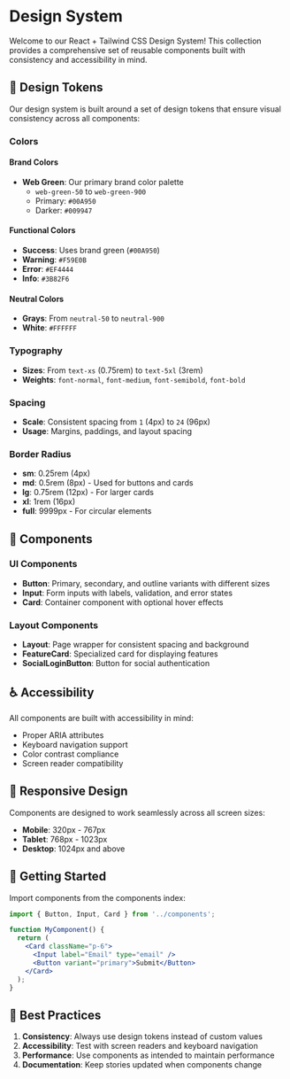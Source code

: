 
<Meta title="Design System/Introduction" />

# Design System

Welcome to our React + Tailwind CSS Design System! This collection provides a comprehensive set of reusable components built with consistency and accessibility in mind.

## 🎨 Design Tokens

Our design system is built around a set of design tokens that ensure visual consistency across all components:

### Colors

#### Brand Colors
- **Web Green**: Our primary brand color palette
  - `web-green-50` to `web-green-900`
  - Primary: `#00A950`
  - Darker: `#009947`

#### Functional Colors
- **Success**: Uses brand green (`#00A950`)
- **Warning**: `#F59E0B`
- **Error**: `#EF4444`
- **Info**: `#3B82F6`

#### Neutral Colors
- **Grays**: From `neutral-50` to `neutral-900`
- **White**: `#FFFFFF`

### Typography
- **Sizes**: From `text-xs` (0.75rem) to `text-5xl` (3rem)
- **Weights**: `font-normal`, `font-medium`, `font-semibold`, `font-bold`

### Spacing
- **Scale**: Consistent spacing from `1` (4px) to `24` (96px)
- **Usage**: Margins, paddings, and layout spacing

### Border Radius
- **sm**: 0.25rem (4px)
- **md**: 0.5rem (8px) - Used for buttons and cards
- **lg**: 0.75rem (12px) - For larger cards
- **xl**: 1rem (16px)
- **full**: 9999px - For circular elements

## 🧩 Components

### UI Components
- **Button**: Primary, secondary, and outline variants with different sizes
- **Input**: Form inputs with labels, validation, and error states
- **Card**: Container component with optional hover effects

### Layout Components
- **Layout**: Page wrapper for consistent spacing and background
- **FeatureCard**: Specialized card for displaying features
- **SocialLoginButton**: Button for social authentication

## ♿ Accessibility

All components are built with accessibility in mind:
- Proper ARIA attributes
- Keyboard navigation support
- Color contrast compliance
- Screen reader compatibility

## 📱 Responsive Design

Components are designed to work seamlessly across all screen sizes:
- **Mobile**: 320px - 767px
- **Tablet**: 768px - 1023px
- **Desktop**: 1024px and above

## 🚀 Getting Started

Import components from the components index:

```jsx
import { Button, Input, Card } from '../components';

function MyComponent() {
  return (
    <Card className="p-6">
      <Input label="Email" type="email" />
      <Button variant="primary">Submit</Button>
    </Card>
  );
}
```

## 🎯 Best Practices

1. **Consistency**: Always use design tokens instead of custom values
2. **Accessibility**: Test with screen readers and keyboard navigation
3. **Performance**: Use components as intended to maintain performance
4. **Documentation**: Keep stories updated when components change
